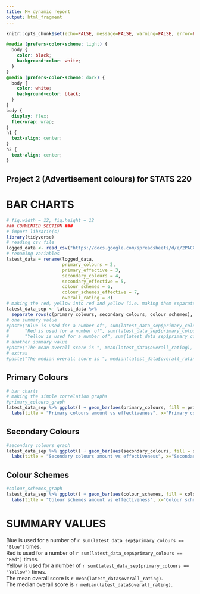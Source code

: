 ---
title: My dynamic report
output: html_fragment
---

```{r setup, include=FALSE}
knitr::opts_chunk$set(echo=FALSE, message=FALSE, warning=FALSE, error=FALSE)

```

```{css}
@media (prefers-color-scheme: light) {
  body {
    color: black;
    background-color: white;
  }
}
@media (prefers-color-scheme: dark) {
  body {
    color: white;
    background-color: black;
  }
}
body {
  display: flex;
  flex-wrap: wrap;
}
h1 {
  text-align: center;
}
h2 {
  text-align: center;
}
```

## Project 2 (Advertisement colours) for STATS 220

# **BAR CHARTS**

```{r fig.width = 12, fig.height = 12}
# fig.width = 12, fig.height = 12
### COMMENTED SECTION ###
# import librarie(s)
library(tidyverse)
# reading csv file
logged_data <- read_csv("https://docs.google.com/spreadsheets/d/e/2PACX-1vQt3NGFc7ZR_dFFon_w3PZS3OL_t3mg4Sf8rJ_IAKFnpIh2PcomBgyRgDxjm55T1pIhAHjZZL1pnzYo/pub?output=csv") 
# renaming variables
latest_data = rename(logged_data, 
                     primary_colours = 2,
                     primary_effective = 3,
                     secondary_colours = 4,
                     secondary_effective = 5,
                     colour_schemes = 6,
                     colour_schemes_effective = 7,
                     overall_rating = 8)
# making the red, yellow into red and yellow (i.e. making them separated)
latest_data_sep <- latest_data %>%
  separate_rows(c(primary_colours, secondary_colours, colour_schemes), sep=", ")
# one summary value
#paste("Blue is used for a number of", sum(latest_data_sep$primary_colours == "Blue"), "times.",
#      "Red is used for a number of", sum(latest_data_sep$primary_colours == "Red"), "times.",
#      "Yellow is used for a number of", sum(latest_data_sep$primary_colours == "Yellow"), "times.")
# another summary value
#paste("The mean overall score is ", mean(latest_data$overall_rating), ".", sep="")
# extras
#paste("The median overall score is ", median(latest_data$overall_rating), ".", sep="")

```

## Primary Colours
```{r fig.width = 12, fig.height = 12}
# bar charts
# making the simple correlation graphs
#primary_colours_graph
latest_data_sep %>% ggplot() + geom_bar(aes(primary_colours, fill = primary_effective))+ 
  labs(title = "Primary colours amount vs effectiveness", x="Primary colours", y="Count", fill="Is the primary colour\neffective in drawing attention?")

```

## Secondary Colours
```{r fig.width = 12, fig.height = 12}
#secondary_colours_graph
latest_data_sep %>% ggplot() + geom_bar(aes(secondary_colours, fill = secondary_effective))+ 
  labs(title = "Secondary colours amount vs effectiveness", x="Secondary colours", y="Count", fill="Is the secondary colour\neffective in drawing attention?")
```

## Colour Schemes
```{r fig.width = 12, fig.height = 12}
#colour_schemes_graph
latest_data_sep %>% ggplot() + geom_bar(aes(colour_schemes, fill = colour_schemes_effective))+ 
  labs(title = "Colour schemes amount vs effectiveness", x="Colour schemes", y="Count", fill="Is the colour scheme\neffective in drawing attention?")
```

# **SUMMARY VALUES**
Blue is used for a number of `r sum(latest_data_sep$primary_colours == "Blue")` times.  
Red is used for a number of `r sum(latest_data_sep$primary_colours == "Red")` times.  
Yellow is used for a number of `r sum(latest_data_sep$primary_colours == "Yellow")` times.  
The mean overall score is `r mean(latest_data$overall_rating)`.   
The median overall score is `r median(latest_data$overall_rating)`.   
